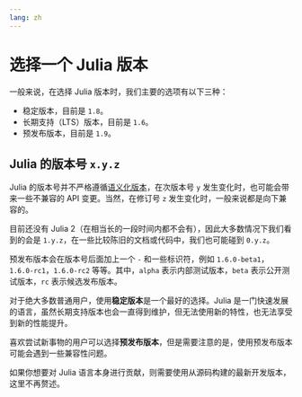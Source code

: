 ```yaml
---
lang: zh
---
```


# 选择一个 Julia 版本

一般来说，在选择 Julia 版本时，我们主要的选项有以下三种：

- 稳定版本，目前是 `1.8`。
- 长期支持（LTS）版本，目前是 `1.6`。
- 预发布版本，目前是 `1.9`。

::: {.callout-note}
## Julia 的版本号 `x.y.z`

Julia 的版本号并不严格遵循[语义化版本](https://semver.org/lang/zh-CN/)，在次版本号 `y` 发生变化时，也可能会带来一些不兼容的 API 变更。当然，在修订号 `z` 发生变化时，一般来说都是向下兼容的。

目前还没有 Julia 2（在相当长的一段时间内都不会有），因此大多数情况下我们看到的会是 `1.y.z`，在一些比较陈旧的文档或代码中，我们也可能碰到 `0.y.z`。

预发布版本会在版本号后面加上一个 `-` 和一些标识符，例如 `1.6.0-beta1`，`1.6.0-rc1`，`1.6.0-rc2` 等等。其中，`alpha` 表示内部测试版本，`beta` 表示公开测试版本，`rc` 表示候选发布版本。
:::

对于绝大多数普通用户，使用**稳定版本**是一个最好的选择。Julia 是一门快速发展的语言，虽然长期支持版本也会一直得到维护，但无法使用新的特性，也无法享受到新的性能提升。

喜欢尝试新事物的用户可以选择**预发布版本**，但是需要注意的是，使用预发布版本可能会遇到一些兼容性问题。

如果你想要对 Julia 语言本身进行贡献，则需要使用从源码构建的最新开发版本，这里不再赘述。
